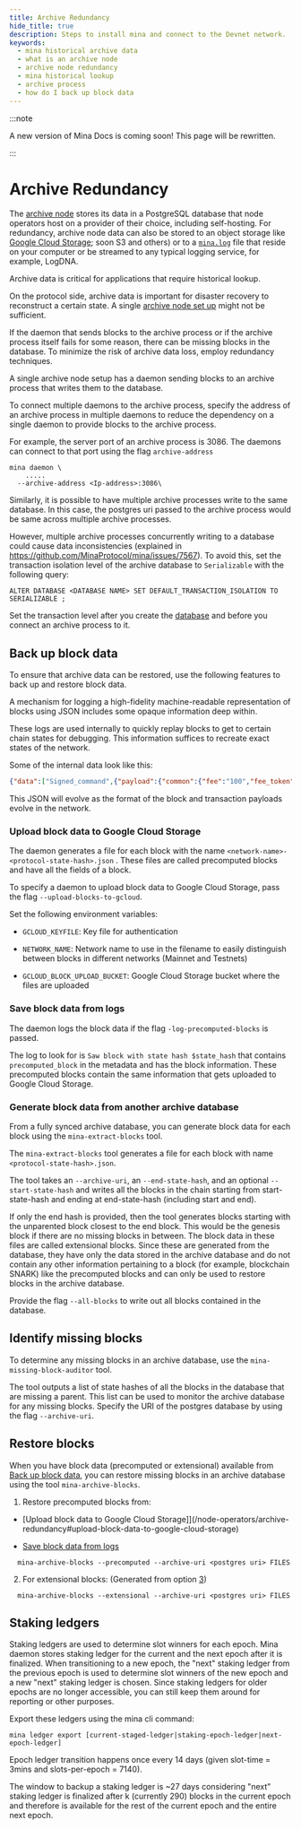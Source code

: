 ```yaml
---
title: Archive Redundancy
hide_title: true
description: Steps to install mina and connect to the Devnet network.
keywords:
  - mina historical archive data
  - what is an archive node
  - archive node redundancy
  - mina historical lookup
  - archive process
  - how do I back up block data
---
```


:::note

A new version of Mina Docs is coming soon! This page will be rewritten.

:::

# Archive Redundancy

The [archive node](/node-operators/archive-node) stores its data in a PostgreSQL database that node operators host on a provider of their choice, including self-hosting. For redundancy, archive node data can also be stored to an object storage like [Google Cloud Storage](#upload-block-data-to-google-cloud-storage); soon S3 and others) or to a [`mina.log`](#save-block-data-from-logs) file that reside on your computer or be streamed to any typical logging service, for example, LogDNA.

Archive data is critical for applications that require historical lookup. 

On the protocol side, archive data is important for disaster recovery to reconstruct a certain state. A single [archive node set up](/node-operators/archive-node) might not be sufficient. 

If the daemon that sends blocks to the archive process or if the archive process itself fails for some reason, there can be missing blocks in the database. To minimize the risk of archive data loss, employ redundancy techniques.

A single archive node setup has a daemon sending blocks to an archive process that writes them to the database.

To connect multiple daemons to the archive process, specify the address of an archive process in multiple daemons to reduce the dependency on a single daemon to provide blocks to the archive process.

For example, the server port of an archive process is 3086. The daemons can connect to that port using the flag `archive-address`

```
mina daemon \
    .....
  --archive-address <Ip-address>:3086\
```

Similarly, it is possible to have multiple archive processes write to the same database. In this case, the postgres uri passed to the archive process would be same across multiple archive processes.

However, multiple archive processes concurrently writing to a database could cause data inconsistencies (explained in https://github.com/MinaProtocol/mina/issues/7567). To avoid this, set the transaction isolation level of the archive database to `Serializable` with the following query:

    ALTER DATABASE <DATABASE NAME> SET DEFAULT_TRANSACTION_ISOLATION TO SERIALIZABLE ;

Set the transaction level after you create the [database](/node-operators/archive-node) and before you connect an archive process to it.

## Back up block data

To ensure that archive data can be restored, use the following features to back up and restore block data.

A mechanism for logging a high-fidelity machine-readable representation of blocks using JSON includes some opaque information deep within. 

These logs are used internally to quickly replay blocks to get to certain chain states for debugging. This information suffices to recreate exact states of the network.

Some of the internal data look like this:

```json
{"data":["Signed_command",{"payload":{"common":{"fee":"100","fee_token":"1","fee_payer_pk":"B62qixbmBBmCmv1xH5SeF1hw6EqwSNVPi9B28epa3phqVMSyuZk9EoH","nonce":"340","valid_until":"4294967295","memo":"E4YM2vTHhWEg66xpj52JErHUBU4pZ1yageL4TVDDpTTSsv8mK6YaH"},"body":["Payment",{"source_pk":"B62qixbmBBmCmv1xH5SeF1hw6EqwSNVPi9B28epa3phqVMSyuZk9EoH","receiver_pk":"B62qm2GCuGCEK79mEjeyaeiFoukThuZLJCHGe9HAzuAnfbtS5FHtPnP","token_id":"1","amount":"100000000"}]},"signer":"B62qixbmBBmCmv1xH5SeF1hw6EqwSNVPi9B28epa3phqVMSyuZk9EoH","signature":"7mXGz8Df1gu92HVWGue24wcrGxDWkgQrDK59xQGXc627PKFQvVAPSzZn7JMkHtfdBUXavDHcgLBZy4iR4UmA5seRCPMkFDci"}],"status":["Applied",{"fee_payer_account_creation_fee_paid":null,"receiver_account_creation_fee_paid":null,"created_token":null},{"fee_payer_balance":"31866000100000","source_balance":"31866000100000","receiver_balance":"34099000000"}]}],"coinbase":["One",null],"internal_command_balances":[["Coinbase",{"coinbase_receiver_balance":"75477804514901","fee_transfer_receiver_balance":null}],["Fee_transfer",{"receiver1_balance":"65266376010003","receiver2_balance":"78601129170700"}],["Fee_transfer",{"receiver1_balance":"66001820000000","receiver2_balance":"76870784414900"}],["Fee_transfer",{"receiver1_balance":"71158365898775","receiver2_balance":"59264207944722"}],["Fee_transfer",{"receiver1_balance":"68546088449962","receiver2_balance":"66721919100000"}],["Fee_transfer",{"receiver1_balance":"67700798001000","receiver2_balance":"66372760000000"}],["Fee_transfer",{"receiver1_balance":"85383891400000","receiver2_balance":"107174952265469"}],["Fee_transfer",{"receiver1_balance":"65879310000000","receiver2_balance":"66282230000000"}]]}]},"delta_transition_chain_proof":["jxLZWooV57gKCmanzCHHt1CDbHfUpMu6MkynUdqN9ZkBUJi7B1W",[]]}
```

This JSON will evolve as the format of the block and transaction payloads evolve in the network.

### Upload block data to Google Cloud Storage

The daemon generates a file for each block with the name `<network-name>-<protocol-state-hash>.json` . These files are called precomputed blocks and have all the fields of a block.

To specify a daemon to upload block data to Google Cloud Storage, pass the flag `--upload-blocks-to-gcloud`. 

Set the following environment variables:

- `GCLOUD_KEYFILE`: Key file for authentication

- `NETWORK_NAME`: Network name to use in the filename to easily distinguish between blocks in different networks (Mainnet and Testnets)

- `GCLOUD_BLOCK_UPLOAD_BUCKET`: Google Cloud Storage bucket where the files are uploaded

### Save block data from logs

The daemon logs the block data if the flag `-log-precomputed-blocks` is passed. 

The log to look for is `Saw block with state hash $state_hash` that contains `precomputed_block` in the metadata and has the block information. These precomputed blocks contain the same information that gets uploaded to Google Cloud Storage.

### Generate block data from another archive database

From a fully synced archive database, you can generate block data for each block using the `mina-extract-blocks` tool.

The `mina-extract-blocks` tool generates a file for each block with name `<protocol-state-hash>.json`. 

The tool takes an `--archive-uri`, an `--end-state-hash`, and an optional `--start-state-hash` and writes all the blocks in the chain starting from start-state-hash and ending at end-state-hash (including start and end).

If only the end hash is provided, then the tool generates blocks starting with the unparented block closest to the end block. This would be the genesis block if there are no missing blocks in between. The block data in these files are called extensional blocks. Since these are generated from the database, they have only the data stored in the archive database and do not contain any other information pertaining to a block (for example, blockchain SNARK) like the precomputed blocks and can only be used to restore blocks in the archive database.

Provide the flag `--all-blocks` to write out all blocks contained in the database.

## Identify missing blocks

To determine any missing blocks in an archive database, use the `mina-missing-block-auditor` tool. 

The tool outputs a list of state hashes of all the blocks in the database that are missing a parent. This list can be used to monitor the archive database for any missing blocks. Specify the URI of the postgres database by using the flag `--archive-uri`.

## Restore blocks

When you have block data (precomputed or extensional) available from [Back up block data](/node-operators/archive-redundancy#back-up-block-data), you can restore missing blocks in an archive database using the tool `mina-archive-blocks`. 

1. Restore precomputed blocks from: 

  - [Upload block data to Google Cloud Storage]](/node-operators/archive-redundancy#upload-block-data-to-google-cloud-storage)

  - [Save block data from logs](/node-operators/archive-redundancy#save-block-data-from-logs)

```
  mina-archive-blocks --precomputed --archive-uri <postgres uri> FILES
```

2. For extensional blocks: (Generated from option [3](#generate-block-data-from-another-archive-database))

```
  mina-archive-blocks --extensional --archive-uri <postgres uri> FILES
```

## Staking ledgers

Staking ledgers are used to determine slot winners for each epoch. Mina daemon stores staking ledger for the current and the next epoch after it is finalized. When transitioning to a new epoch, the "next" staking ledger from the previous epoch is used to determine slot winners of the new epoch and a new "next" staking ledger is chosen. Since staking ledgers for older epochs are no longer accessible, you can still keep them around for reporting or other purposes.

Export these ledgers using the mina cli command:

    mina ledger export [current-staged-ledger|staking-epoch-ledger|next-epoch-ledger]

Epoch ledger transition happens once every 14 days (given slot-time = 3mins and slots-per-epoch = 7140). 

The window to backup a staking ledger is ~27 days considering "next" staking ledger is finalized after k (currently 290) blocks in the current epoch and therefore is available for the rest of the current epoch and the entire next epoch.
